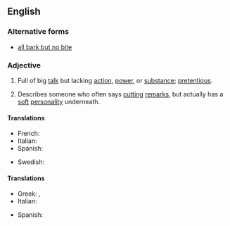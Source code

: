 ==English==

===Alternative forms===
* [[all bark but no bite]]

===Adjective===
{{en-adj|head=[[all]] [[bark]] [[and]] [[no]] [[bite]]|-}}

# {{context|idiomatic|lang=en}} Full of big [[talk]] but lacking [[action]], [[power]], or [[substance]]; [[pretentious]].
# {{context|idiomatic|lang=en}} Describes someone who often says [[cutting]] [[remarks]], but actually has a [[soft]] [[personality]] underneath.

====Translations====
{{trans-top|full of big talk}}
* French: {{t-check|fr|grande gueule}}
* Italian: {{t|it|tutto fumo e niente arrosto}}
* Spanish: {{t|es|mucho ruido y pocas nueces}}
{{trans-mid}}
* Swedish: {{t|sv|stor i orden men liten på jorden}}
{{trans-bottom}}

====Translations====
{{trans-top|says cutting remarks, but actually has a soft personality underneath}}
* Greek: {{t|el|σκυλί που γαβγίζει δεν δαγκώνει|sc=Grek}}, {{t|el|σκύλος που γαβγίζει δεν δαγκώνει|sc=Grek}}
* Italian: {{t|it|cane che abbaia non morde}}
{{trans-mid}}
* Spanish: {{t|es|perro ladrador, poco mordedor}}
{{trans-bottom}}